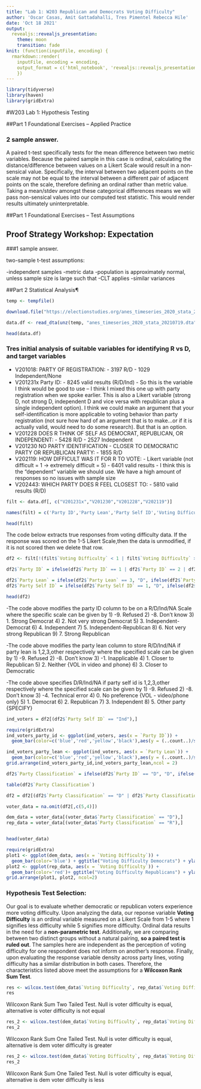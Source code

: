 ```yaml
---
title: "Lab 1: W203 Republican and Democrats Voting Difficulty"
author: 'Oscar Casas, Amit Gattadahalli, Tres Pimentel Rebecca Hile'
date: 'Oct 18 2021'
output:
  revealjs::revealjs_presentation: 
    theme: moon
    transition: fade
knit: (function(inputFile, encoding) {
  rmarkdown::render(
    inputFile, encoding = encoding,
    output_format = c('html_notebook', 'revealjs::revealjs_presentation')) 
    })  
---  
```


```r
library(tidyverse)
library(haven)
library(gridExtra)
```

#W203 Lab 1: Hypothesis Testing

##Part 1 Foundational Exercises -- Applied Practice

### 2 sample answer.

A paired t-test specifically tests for the mean difference between two metric variables. Because the paired sample in this case is ordinal, calculating the distance/difference between values on a Likert Scale would result in a non-sensical value. Specifically, the interval between two adjacent points on the scale may not be equal to the interval between a different pair of adjacent points on the scale, therefore defining an ordinal rather than metric value. Taking a mean/stdev amongst these categorical differences means we will pass non-sensical values into our computed test statistic. This would render results ultimately uninterpretable.

##Part 1 Foundational Exercises -- Test Assumptions


## Proof Strategy Workshop: Expectation

###1 sample answer.

two-sample t-test assumptions:

-independent samples
-metric data
-population is approximately normal, unless sample size is large such that -CLT applies
-similar variances


##Part 2 Statistical Analysis¶



```r
temp <- tempfile()

download.file("https://electionstudies.org/anes_timeseries_2020_stata_20210719/",temp)

data.df <- read_dta(unz(temp, "anes_timeseries_2020_stata_20210719.dta"))

head(data.df)
```
### Tres initial analysis of suitable variables for identifying R vs D, and target variables
- V201018: PARTY OF REGISTRATION:
        - 3197 R/D
        - 1029 Independent/None
- V201231x Party ID:
        - 8245 valid results (R/D/Ind)
        - So this is the variable I think would be good to use – I think I mixed this one up with party registration when we spoke earlier.  This is also a Likert variable (strong D, not strong D, independent D and vice versa with republican plus a single independent option). I think we could make an argument that your self-identification is more applicable to voting behavior than party registration (not sure how hard of an argument that is to make…or if it is actually valid, would need to do some research).  But that is an option.
- V201228 DOES R THINK OF SELF AS DEMOCRAT, REPUBLICAN, OR INDEPENDENT:
        - 5428 R/D
        - 2527 Independent
- V201230 NO PARTY IDENTIFICATION - CLOSER TO DEMOCRATIC PARTY OR REPUBLICAN PARTY:
        - 1855 R/D
- V202119: HOW DIFFICULT WAS IT FOR R TO VOTE:
        - Likert variable (not difficult = 1 -> extremely difficult = 5)
        - 6401 valid results
        - I think this is the “dependent” variable we should use.  We have a high amount of responses so no issues with sample size
- V202443: WHICH PARTY DOES R FEEL CLOSEST TO:
        - 5810 valid results (R/D)


```r
filt <- data.df[, c("V201231x","V201230","V201228","V202119")]

names(filt) = c('Party ID','Party Lean','Party Self ID','Voting Difficulty')

head(filt)
```
The code below extracts true responses from voting difficulty data. If the response was scored on the 1-5 Likert Scale,then the data is unmodified, if it is not scored then we delete that row.

```r
df2 <- filt[!(filt$`Voting Difficulty` < 1 | filt$`Voting Difficulty` > 5),]

df2$`Party ID` = ifelse(df2$`Party ID` == 1 | df2$`Party ID` == 2 | df2$`Party ID` == 3, "D", ifelse(df2$`Party ID` == 4, "Ind", ifelse(df2$`Party ID` == 5 | df2$`Party ID` == 6 | df2$`Party ID` == 7, "R", NA)))

df2$`Party Lean` = ifelse(df2$`Party Lean` == 3, "D", ifelse(df2$`Party Lean` == 2, "Ind", ifelse(df2$`Party Lean` == 1, "R", NA)))
df2$`Party Self ID` = ifelse(df2$`Party Self ID` == 1, "D", ifelse(df2$`Party Self ID` == 2, "R", ifelse(df2$`Party Self ID` == 3, "Ind", NA)))

head(df2)
```
-The code above modifies the party ID column to be on a R/D/Ind/NA Scale where the specific scale can be given by
1) -9. Refused
2) -8. Don’t know
3)  1. Strong Democrat
4)  2. Not very strong Democrat
5)  3. Independent-Democrat
6)  4. Independent
7)  5. Independent-Republican
8)  6. Not very strong Republican
9)  7. Strong Republican

-The code above modifies the party lean column to store R/D/Ind/NA if party lean is 1,2,3,other respectively where the specified scale can be given by
1) -9. Refused
2) -8. Don’t know
3) -1. Inapplicable
4)  1. Closer to Republican
5)  2. Neither {VOL in video and phone}
6)  3. Closer to Democratic

-The code above specifies D/R/Ind/NA if party self id is 1,2,3,other respectively where the specified scale can be given by
1) -9. Refused
2) -8. Don’t know
3) -4. Technical error
4)  0. No preference {VOL - video/phone only}
5)  1. Democrat
6)  2. Republican
7)  3. Independent
8)  5. Other party {SPECIFY}

```r
ind_voters = df2[(df2$`Party Self ID` == "Ind"),]
```

```r
require(gridExtra)
ind_voters_party_id <- ggplot(ind_voters, aes(x = `Party ID`)) +
  geom_bar(color=c('blue','red','yellow','black'),aes(y = (..count..)/sum(..count..))) + ggtitle("Party ID for Self Identified Independents") + ylab("Proportion of Responses")

ind_voters_party_lean <- ggplot(ind_voters, aes(x = `Party Lean`)) +
  geom_bar(color=c('blue','red','yellow','black'),aes(y = (..count..)/sum(..count..))) + ggtitle("Party Lean for Self Identified Independents") + ylab("Proportion of Responses")
grid.arrange(ind_voters_party_id,ind_voters_party_lean,ncol = 2)
```


```r

df2$`Party Classification` = ifelse(df2$`Party ID` == "D", "D", ifelse(df2$`Party ID` == "R", "R", ifelse(df2$`Party Lean` == "D", "D", ifelse(df2$`Party Lean` == "R", "R", df2$`Party Self ID`))))

table(df2$`Party Classification`)
```


```r
df2 = df2[(df2$`Party Classification` == "D" | df2$`Party Classification` == "R"),]

voter_data = na.omit(df2[,c(5,4)])

dem_data = voter_data[(voter_data$`Party Classification` == "D"),]
rep_data = voter_data[(voter_data$`Party Classification` == "R"),]


head(voter_data)
```


```r
require(gridExtra)
plot1 <- ggplot(dem_data, aes(x = `Voting Difficulty`)) +
  geom_bar(color='blue') + ggtitle("Voting Difficulty Democrats") + ylab("Count of Responses")
plot2 <- ggplot(rep_data, aes(x = `Voting Difficulty`)) +
  geom_bar(color='red')+ ggtitle("Voting Difficulty Republicans") + ylab("Count of Responses")
grid.arrange(plot1, plot2, ncol=2)

```

### Hypothesis Test Selection:
Our goal is to evaluate whether democratic or republican voters experience more voting difficulty. Upon analyzing the data, our reponse variable **Voting Difficulty** is an ordinal variable measured on a Likert Scale from 1-5 where 1 signifies less difficulty while 5 signifies more difficulty. Ordinal data results in the need for a **non-parametric test**. Additionally, we are comparing between two distinct groups without a natural pairing, **so a paired test is ruled out**. The samples here are independent as the perception of voting difficulty for one respondent does not inform on another's response. Finally, upon evaluating the response variable density across party lines, voting difficulty has a similar distribution in both cases. Therefore, the characteristics listed above meet the assumptions for a **Wilcoxon Rank Sum Test**.

```r
res <- wilcox.test(dem_data$`Voting Difficulty`, rep_data$`Voting Difficulty`)
res
```
Wilcoxon Rank Sum Two Tailed Test. Null is voter difficulty is equal, alternative is voter difficulty is not equal
```r
res_2 <- wilcox.test(dem_data$`Voting Difficulty`, rep_data$`Voting Difficulty`, alternative = "less")
res_2
```
Wilcoxon Rank Sum One Tailed Test. Null is voter difficulty is equal, alternative is dem voter difficulty is greater

```r
res_2 <- wilcox.test(dem_data$`Voting Difficulty`, rep_data$`Voting Difficulty`, alternative = "greater")
res_2
```
Wilcoxon Rank Sum One Tailed Test. Null is voter difficulty is equal, alternative is dem voter difficulty is less